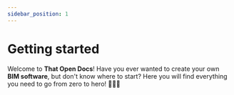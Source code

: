 ```yaml
---
sidebar_position: 1
---
```


# Getting started

Welcome to **That Open Docs**! Have you ever wanted to create your own **BIM software**, but don't know
where to start? Here you will find everything you need to go from zero to hero! 🏢👩‍💻
